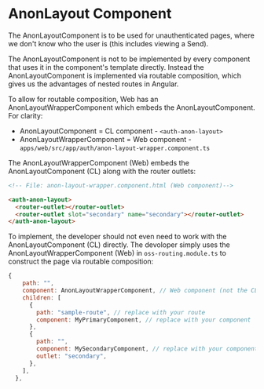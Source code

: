 

<Meta of={stories} />

# AnonLayout Component

The AnonLayoutComponent is to be used for unauthenticated pages, where we don't know who the user is
(this includes viewing a Send).

The AnonLayoutComponent is not to be implemented by every component that uses it in the component's
template directly. Instead the AnonLayoutComponent is implemented via routable composition, which
gives us the advantages of nested routes in Angular.

To allow for routable composition, Web has an AnonLayoutWrapperComponent which embeds the
AnonLayoutComponent. For clarity:

- AnonLayoutComponent = CL component - `<auth-anon-layout>`
- AnonLayoutWrapperComponent = Web component -
  `apps/web/src/app/auth/anon-layout-wrapper.component.ts`

The AnonLayoutWrapperComponent (Web) embeds the AnonLayoutComponent (CL) along with the router
outlets:

```html
<!-- File: anon-layout-wrapper.component.html (Web component)-->

<auth-anon-layout>
  <router-outlet></router-outlet>
  <router-outlet slot="secondary" name="secondary"></router-outlet>
</auth-anon-layout>
```

To implement, the developer should not even need to work with the AnonLayoutComponent (CL) directly.
The devoloper simply uses the AnonLayoutWrapperComponent (Web) in `oss-routing.module.ts` to
construct the page via routable composition:

```javascript
{
    path: "",
    component: AnonLayoutWrapperComponent, // Web component (not the CL component)
    children: [
      {
        path: "sample-route", // replace with your route
        component: MyPrimaryComponent, // replace with your component
      },
      {
        path: "",
        component: MySecondaryComponent, // replace with your component (or remove this secondary outlet object entirely if not needed)
        outlet: "secondary",
      },
    ],
  },
```

<Story of={stories.WithSecondaryContent} />
